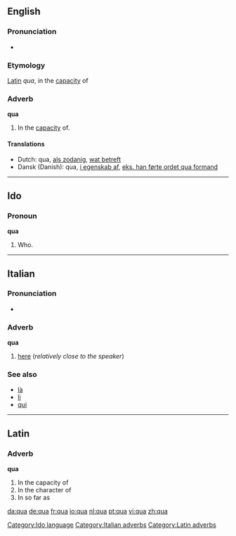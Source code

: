 ==English==

===Pronunciation===
*{{IPA|/kwɑː/}}

===Etymology===
[[Latin]] ''qua'', in the [[capacity]] of

===Adverb===
'''qua'''

# In the [[capacity]] of.

====Translations====
{{top}}
*Dutch: qua, [[als zodanig]], [[wat betreft]]
*Dansk (Danish): qua, [[i egenskab af]], [[eks. han førte ordet qua formand]]
{{mid}}
{{bottom}}

----

==Ido==

===Pronoun===
'''qua'''

# Who.

[[Category:Ido language]]

----

==Italian==

===Pronunciation===
*{{IPA|/kwa/}}

===Adverb===
'''qua'''

# [[here]] (''relatively close to the speaker'') <!--can't remember whether this is true, or whether this applies to "qui" instead-->

===See also===
*[[là#Italian|là]]
*[[li#Italian|li]]
*[[qui#Italian|qui]]

----

==Latin==

===Adverb===
'''qua'''

# In the capacity of
# In the character of
# In so far as

[[Category:Italian adverbs]]
[[Category:Latin adverbs]]

[[da:qua]]
[[de:qua]]
[[fr:qua]]
[[io:qua]]
[[nl:qua]]
[[pt:qua]]
[[vi:qua]]
[[zh:qua]]